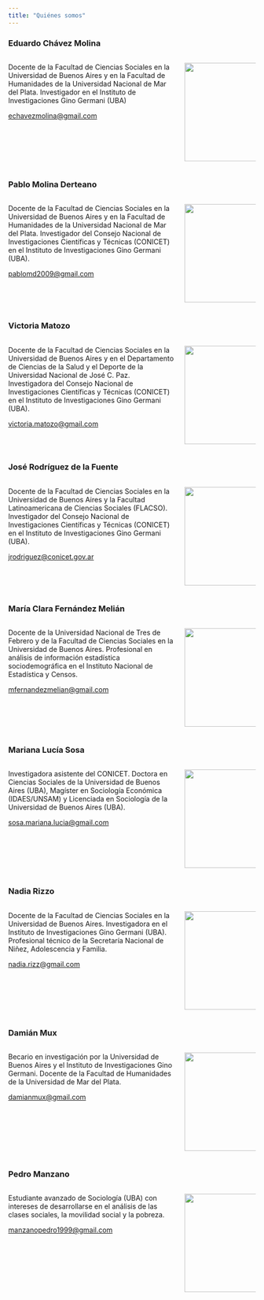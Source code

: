 ```yaml
---
title: "Quiénes somos"
---
```


### Eduardo Chávez Molina

::: columns
::: {.column width="70%"}
::: {.text-right}

Docente de la Facultad de Ciencias Sociales en la Universidad de Buenos Aires y en la Facultad de Humanidades de la Universidad Nacional de Mar del Plata. Investigador en el Instituto de Investigaciones Gino Germani (UBA)

[echavezmolina\@gmail.com](mailto:echavezmolina@gmail.com)

:::
:::

::: {.column width="30%"}

![](imagenes/lalo.jpeg){width="200px"}

:::
:::


### Pablo Molina Derteano

::: columns
::: {.column width="70%"}
::: {.text-right}

Docente de la Facultad de Ciencias Sociales en la Universidad de Buenos Aires y en la Facultad de Humanidades de la Universidad Nacional de Mar del Plata. Investigador del Consejo Nacional de Investigaciones Científicas y Técnicas (CONICET) en el Instituto de Investigaciones Gino Germani (UBA).

[pablomd2009\@gmail.com](mailto:pablomd2009@gmail.com)

:::
:::

::: {.column width="30%"}

![](imagenes/Pablo-Derteano.png){width="200px"}

:::
:::

### Victoria Matozo  

::: columns
::: {.column width="70%"}
::: {.text-right}

Docente de la Facultad de Ciencias Sociales en la Universidad de Buenos Aires y en el Departamento de Ciencias de la Salud y el Deporte de la Universidad Nacional de José C. Paz. Investigadora del Consejo Nacional de Investigaciones Científicas y Técnicas (CONICET) en el Instituto de Investigaciones Gino Germani (UBA).

[victoria.matozo\@gmail.com](mailto:victoria.matozo@gmail.com)

:::
:::

::: {.column width="30%"}

![](imagenes/vicky.jpeg){width="200px"}

:::
:::

### José Rodríguez de la Fuente

::: columns
::: {.column width="70%"}
::: {.text-right}

Docente de la Facultad de Ciencias Sociales en la Universidad de Buenos Aires y la Facultad Latinoamericana de Ciencias Sociales (FLACSO). Investigador del Consejo Nacional de Investigaciones Científicas y Técnicas (CONICET) en el Instituto de Investigaciones Gino Germani (UBA).

[jrodriguez\@conicet.gov.ar](mailto:jrodriguez@conicet.gov.ar)

:::
:::

::: {.column width="30%"}

![](imagenes/jose_españa.jpg){width="200px"}


:::
:::

### María Clara Fernández Melián

::: columns
::: {.column width="70%"}
::: {.text-right}

Docente de la Universidad Nacional de Tres de Febrero y de la Facultad de Ciencias Sociales en la Universidad de Buenos Aires. Profesional en análisis de información estadística sociodemográfica en el Instituto Nacional de Estadística y Censos.

[mfernandezmelian\@gmail.com](mailto:mfernandezmelian@gmail.com)

:::
:::

::: {.column width="30%"}

![](imagenes/maria.jpeg){width="200px"}

:::
:::

### Mariana Lucía Sosa

::: columns
::: {.column width="70%"}
::: {.text-right}

Investigadora asistente del CONICET. Doctora en Ciencias Sociales de la Universidad de Buenos Aires (UBA), Magíster en Sociología Económica (IDAES/UNSAM) y Licenciada en Sociología de la Universidad de Buenos Aires (UBA).

[sosa.mariana.lucia\@gmail.com](mailto:sosa.mariana.lucia@gmail.com)

:::
:::

::: {.column width="30%"}

![](imagenes/mariana.jpeg){width="200px"}

:::
:::

### Nadia Rizzo
::: columns
::: {.column width="70%"}
::: {.text-right}

Docente de la Facultad de Ciencias Sociales en la Universidad de Buenos Aires. Investigadora en el Instituto de Investigaciones Gino Germani (UBA). Profesional técnico de la Secretaría Nacional de Niñez, Adolescencia y Familia.

[nadia.rizz\@gmail.com](mailto:nadia.rizz@gmail.com)

:::
:::

::: {.column width="30%"}
![](imagenes/nadia.png){width="200px"}
:::
:::


### Damián Mux

::: columns
::: {.column width="70%"}
::: {.text-right}

Becario en investigación por la Universidad de Buenos Aires y el Instituto de Investigaciones Gino Germani.
Docente de la Facultad de Humanidades de la Universidad de Mar del Plata.

[damianmux\@gmail.com](mailto:damianmux@gmail.com)

:::
:::

::: {.column width="30%"}

![](imagenes/damian.jpg){width="200px"}


:::
:::

### Pedro Manzano

::: columns
::: {.column width="70%"}
::: {.text-right}

Estudiante avanzado de Sociología (UBA) con intereses de desarrollarse en el análisis de las clases sociales, la movilidad social y la pobreza.

[manzanopedro1999\@gmail.com](mailto:manzanopedro1999@gmail.com)

:::
:::

::: {.column width="30%"}

![](imagenes/pedro.jpeg){width="200px"}

:::
:::
